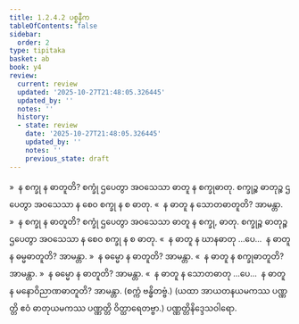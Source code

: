 ```yaml
---
title: 1.2.4.2 ပစ္စနီက
tableOfContents: false
sidebar:
  order: 2
type: tipitaka
basket: ab
book: y4
review:
  current: review
  updated: '2025-10-27T21:48:05.326445'
  updated_by: ''
  notes: ''
  history:
  - state: review
    date: '2025-10-27T21:48:05.326445'
    updated_by: ''
    notes: ''
    previous_state: draft
---
```



<ReviewStatus review={frontmatter.review} showDetails={true} />

<HypothesisAnnotation frontmatter={frontmatter} />

<DynamicBreadcrumb />

<Division number="17" book="y4" e="ch" v="33" p="203">

<Paragraph number="212" book="y4">
»  န စက္ခု န ဓာတူတိ?
</Paragraph>

<Paragraph number="213" book="y4">
စက္ခုံ ဌပေတွာ အဝသေသာ ဓာတူ န စက္ခုဓာတု. စက္ခုဉ္စ ဓာတုဉ္စ ဌပေတွာ အဝသေသာ န စေဝ စက္ခု န စ ဓာတု.
</Paragraph>

<Paragraph number="214" book="y4">
«  န ဓာတူ န သောတဓာတူတိ? အာမန္တာ.
</Paragraph>

<Paragraph number="215" book="y4">
»  န စက္ခု န ဓာတူတိ?
</Paragraph>

<Paragraph number="216" book="y4">
စက္ခုံ ဌပေတွာ အဝသေသာ ဓာတူ န စက္ခု, ဓာတု. စက္ခုဉ္စ ဓာတုဉ္စ ဌပေတွာ အဝသေသာ န စေဝ စက္ခု န စ ဓာတု.
</Paragraph>

<Paragraph number="217" book="y4">
«  န ဓာတူ န ဃာနဓာတု …ပေ…  န ဓာတူ န ဓမ္မဓာတူတိ? အာမန္တာ.
</Paragraph>

<Paragraph number="218" book="y4">
»  န ဓမ္မော န ဓာတူတိ? အာမန္တာ.
</Paragraph>

<Paragraph number="219" book="y4">
«  န ဓာတူ န စက္ခုဓာတူတိ? အာမန္တာ.
</Paragraph>

<Paragraph number="220" book="y4">
»  န ဓမ္မော န ဓာတူတိ? အာမန္တာ.
</Paragraph>

<Paragraph number="221" book="y4">
«  န ဓာတူ န သောတဓာတု …ပေ…  န ဓာတူ န မနောဝိညာဏဓာတူတိ? အာမန္တာ.

</Paragraph>
</Division>

<Paragraph number="222" type="center" book="y4">
(စက္ကံ ဗန္ဓိတဗ္ဗံ.)


</Paragraph>

<Paragraph number="223" type="center" book="y4">
(ယထာ အာယတနယမကဿ ပဏ္ဏတ္တိ ဧဝံ ဓာတုယမကဿ ပဏ္ဏတ္တိ ဝိတ္ထာရေတဗ္ဗာ.)

</Paragraph>

<Paragraph number="224" type="center" book="y4">
ပဏ္ဏတ္တိနိဒ္ဒေသဝါရော.
</Paragraph>
